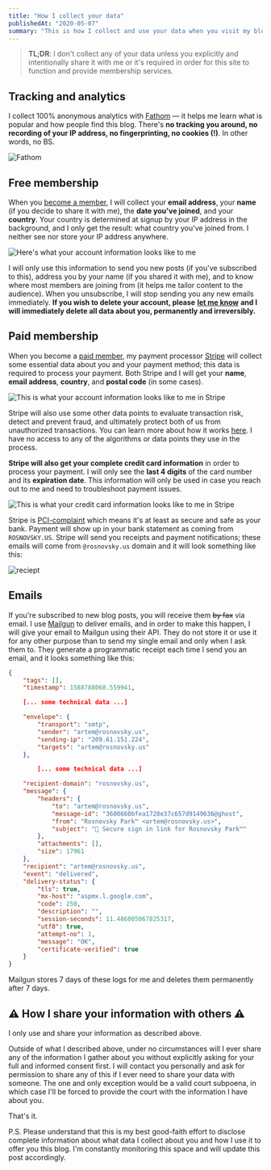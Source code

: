 ```yaml
---
title: "How I collect your data"
publishedAt: "2020-05-07"
summary: "This is how I collect and use your data when you visit my blog, sign up, sign in, become a paid member, cancel membership, or want to delete your account permanently."
---
```


> **TL;DR**: I don't collect any of your data unless you explicitly and intentionally share it with me or it's required in order for this site to function and provide membership services.

## Tracking and analytics

I collect 100% anonymous analytics with [Fathom](https://usefathom.com/ref/NB77IT) — it helps me learn what is popular and how people find this blog. There's **no tracking you around, no recording of your IP address, no fingerprinting, no cookies (!)**. In other words, no BS.

![Fathom](https://cdn.sanity.io/images/n3o7a5dl/production/a6d308416ebc0f9232bf212458289108b66d045c-1094x1240.png)

## Free membership

When you [become a member](https://rosnovsky.us/signup), I will collect your **email address**, your **name** (if you decide to share it with me), the **date you've joined**, and your **country**. Your country is determined at signup by your IP address in the background, and I only get the result: what country you've joined from. I neither see nor store your IP address anywhere.

![Here's what your account information looks like to me](https://cdn.sanity.io/images/n3o7a5dl/production/1ce80ffa598fb0946cb5ef9715f0bac67c05ecbc-2404x1816.png)

I will only use this information to send you new posts (if you've subscribed to this), address you by your name (if you shared it with me), and to know where most members are joining from (it helps me tailor content to the audience). When you unsubscribe, I will stop sending you any new emails immediately. **If you wish to delete your account, please** [**let me know**](mailto:art@rosnovsky.us?subject=Please%20delete%20my%20account) **and I will immediately delete all data about you, permanently and irreversibly.**

## Paid membership

When you become a [paid member](https://rosnovsky.us/signup/), my payment processor [Stripe](https://stripe.com/) will collect some essential data about you and your payment method; this data is required to process your payment. Both Stripe and I will get your **name**, **email address**, **country**, and **postal code** (in some cases).

![This is what your account information looks like to me in Stripe](https://cdn.sanity.io/images/n3o7a5dl/production/947b06ea9de0795780f2b98c02995b5d58883f0e-2208x574.png)

Stripe will also use some other data points to evaluate transaction risk, detect and prevent fraud, and ultimately protect both of us from unauthorized transactions. You can learn more about how it works [here](https://stripe.com/docs/radar/risk-evaluation). I have no access to any of the algorithms or data points they use in the process.

**Stripe will also get your complete credit card information** in order to process your payment. I will only see the **last 4 digits** of the card number and its **expiration date**. This information will only be used in case you reach out to me and need to troubleshoot payment issues.

![This is what your credit card information looks like to me in Stripe](https://cdn.sanity.io/images/n3o7a5dl/production/db4f2f6064cf7c9dc04f454252e1df1f00a9cf2e-2198x1054.png)

Stripe is [PCI-complaint](https://stripe.com/guides/pci-compliance) which means it's at least as secure and safe as your bank. Payment will show up in your bank statement as coming from `ROSNOVSKY.US`. Stripe will send you receipts and payment notifications; these emails will come from `@rosnovsky.us` domain and it will look something like this:

![reciept](https://cdn.sanity.io/images/n3o7a5dl/production/fa546b0078beeca938d379b0ccea86a89ae33793-1218x1678.png)

## Emails

If you're subscribed to new blog posts, you will receive them ~~by fax~~ via email. I use [Mailgun](https://mailgun.com/) to deliver emails, and in order to make this happen, I will give your email to Mailgun using their API. They do not store it or use it for any other purpose than to send my single email and only when I ask them to. They generate a programmatic receipt each time I send you an email, and it looks something like this:

```json
{
	"tags": [],
	"timestamp": 1588788068.559941,

	[... some technical data ...]

    "envelope": {
		"transport": "smtp",
		"sender": "artem@rosnovsky.us",
		"sending-ip": "209.61.151.224",
		"targets": "artem@rosnovsky.us"
	},

    	[... some technical data ...]

    "recipient-domain": "rosnovsky.us",
	"message": {
		"headers": {
			"to": "artem@rosnovsky.us",
			"message-id": "3600660bfea1728e37c657d9149636@ghost",
			"from": "Rosnovsky Park™ <artem@rosnovsky.us>",
			"subject": "🔑 Secure sign in link for Rosnovsky Park™"
		},
		"attachments": [],
		"size": 17961
	},
	"recipient": "artem@rosnovsky.us",
	"event": "delivered",
	"delivery-status": {
		"tls": true,
		"mx-host": "aspmx.l.google.com",
		"code": 250,
		"description": "",
		"session-seconds": 11.486005067825317,
		"utf8": true,
		"attempt-no": 1,
		"message": "OK",
		"certificate-verified": true
	}
}
```

Mailgun stores 7 days of these logs for me and deletes them permanently after 7 days.

## ️⚠️ How I share your information with others ⚠️

I only use and share your information as described above.

Outside of what I described above, under no circumstances will I ever share any of the information I gather about you without explicitly asking for your full and informed consent first. I will contact you personally and ask for permission to share any of this if I ever need to share your data with someone. The one and only exception would be a valid court subpoena, in which case I'll be forced to provide the court with the information I have about you.

That's it.

P.S. Please understand that this is my best good-faith effort to disclose complete information about what data I collect about you and how I use it to offer you this blog. I'm constantly monitoring this space and will update this post accordingly.
